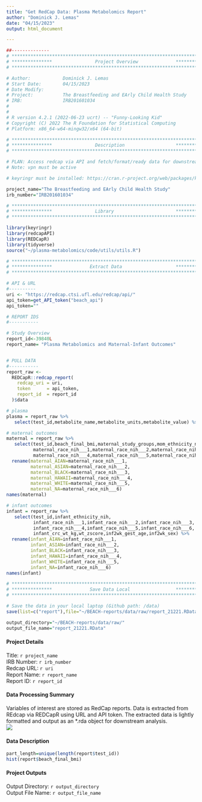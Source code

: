 ```yaml
---
title: "Get RedCap Data: Plasma Metabolomics Report"
author: "Dominick J. Lemas"
date: "04/15/2023"
output: html_document

---
```


```r
##-------------- 
# **************************************************************************** #
# ***************                Project Overview              *************** #
# **************************************************************************** #

# Author:            Dominick J. Lemas
# Start Date:        04/15/2023 
# Date Modify:       
# Project:           The Breastfeeding and EArly Child Health Study
# IRB:               IRB201601034
#                   
#
# R version 4.2.1 (2022-06-23 ucrt) -- "Funny-Looking Kid"
# Copyright (C) 2022 The R Foundation for Statistical Computing
# Platform: x86_64-w64-mingw32/x64 (64-bit)

# **************************************************************************** #
# ***************                Description                   *************** #
# **************************************************************************** #

# PLAN: Access redcap via API and fetch/format/ready data for downstream analysis.
# Note: vpn must be active

# keyringr must be installed: https://cran.r-project.org/web/packages/keyringr/vignettes/Avoiding_plain_text_passwords_in_R_with_keyringr.html

project_name="The Breastfeeding and EArly Child Health Study"
irb_number="IRB201601034"

```

```r

# **************************************************************************** #
# ***************                Library                       *************** #
# **************************************************************************** #

library(keyringr)
library(redcapAPI)
library(REDCapR)
library(tidyverse)
source("~/plasma-metabolomics/code/utils/utils.R")


```

```r

# **************************************************************************** #
# ***************              Extract Data                    *************** #
# **************************************************************************** #

# API & URL
#----------
uri <- "https://redcap.ctsi.ufl.edu/redcap/api/"
api_token=get_API_token("beach_api")
api_token=""

# REPORT IDS
#-----------

# Study Overview
report_id<-39840L
report_name= "Plasma Metabolomics and Maternal-Infant Outcomes"


# PULL DATA
#-----------
report_raw <-
  REDCapR::redcap_report(
    redcap_uri = uri,
    token      = api_token,
    report_id  = report_id
  )$data 

# plasma
plasma = report_raw %>%
   select(test_id,metabolite_name,metabolite_units,metabolite_value) %>% drop_na()

# maternal outcomes
maternal = report_raw %>%
   select(test_id,beach_final_bmi,maternal_study_groups,mom_ethnicity_nih,
          maternal_race_nih___1,maternal_race_nih___2,maternal_race_nih___3,
          maternal_race_nih___4,maternal_race_nih___5,maternal_race_nih___6) %>% drop_na() %>%
  rename(maternal_AIAN=maternal_race_nih___1,
         maternal_ASIAN=maternal_race_nih___2,
         maternal_BLACK=maternal_race_nih___3,
         maternal_HAWAII=maternal_race_nih___4,
         maternal_WHITE=maternal_race_nih___5,
         maternal_NA=maternal_race_nih___6)
names(maternal)

# infant outcomes
infant = report_raw %>%
   select(test_id,infant_ethnicity_nih,
          infant_race_nih___1,infant_race_nih___2,infant_race_nih___3,
          infant_race_nih___4,infant_race_nih___5,infant_race_nih___6,
          infant_crc_wt_kg,wt_zscore,inf2wk_gest_age,inf2wk_sex) %>%
  rename(infant_AIAN=infant_race_nih___1,
         infant_ASIAN=infant_race_nih___2,
         infant_BLACK=infant_race_nih___3,
         infant_HAWAII=infant_race_nih___4,
         infant_WHITE=infant_race_nih___5,
         infant_NA=infant_race_nih___6)
names(infant)

```
```r

# **************************************************************************** #
# ***************              Save Data Local                 *************** #
# **************************************************************************** #

# Save the data in your local laptop (Github path: /data)
save(list=c("report"),file="~/BEACH-reports/data/raw/report_21221.RData")

output_directory="~/BEACH-reports/data/raw/"
output_file_name="report_21221.RData"

```

#### __Project Details__
Title: `r project_name`  
IRB Number: `r irb_number`  
Redcap URL: `r uri`  
Report Name: `r report_name`  
Report ID: `r report_id`

#### __Data Processing Summary__
Variables of interest are stored as RedCap reports. Data is extracted from REdcap via REDCapR using URL and API token. The extracted data is lightly formatted and output as an *.rda object for downstream analysis.  
![](redcap_workflow.png)

#### __Data Description__

```r

part_length=unique(length(report$test_id))
hist(report$beach_final_bmi)

```
  
#### __Project Outputs__  
Output Directory: `r output_directory`  
Output File Name: `r output_file_name`